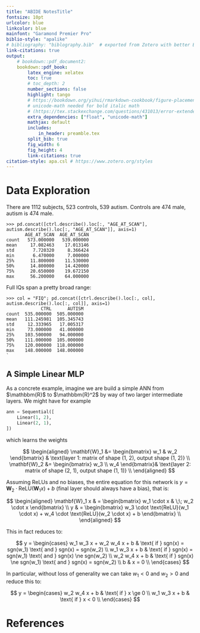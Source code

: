 ```yaml
---
title: "ABIDE NotesTitle"
fontsize: 10pt
urlcolor: blue
linkcolor: blue
mainfont: "Garamond Premier Pro"
biblio-style: "apalike"
# bibliography: "biblography.bib"  # exported from Zotero with better BibLaTeX extension
link-citations: true
output:
    # bookdown::pdf_document2:
    bookdown::pdf_book:
        latex_engine: xelatex
        toc: true
        # toc_depth: 2
        number_sections: false
        highlight: tango
        # https://bookdown.org/yihui/rmarkdown-cookbook/figure-placement.html
        # unicode-math needed for bold italic math
        # (https://tex.stackexchange.com/questions/431013/error-extended-mathchar-used-as-mathchar-when-using-bm)
        extra_dependencies: ["float", "unicode-math"]
        mathjax: default
        includes:
            in_header: preamble.tex
        split_bib: true
        fig_width: 6
        fig_height: 4
        link-citations: true
citation-style: apa.csl # https://www.zotero.org/styles
---
```



\newpage


# Data Exploration

There are 1112 subjects, 523 controls, 539 autism. Controls are 474 male, autism is 474 male.

```
>>> pd.concat([ctrl.describe().loc[:, "AGE_AT_SCAN"], autism.describe().loc[:, "AGE_AT_SCAN"]], axis=1)
       AGE_AT_SCAN  AGE_AT_SCAN
count   573.000000   539.000000
mean     17.082463    17.013146
std       7.720320     8.366424
min       6.470000     7.000000
25%      11.800000    11.530000
50%      14.800000    14.420000
75%      20.650000    19.672150
max      56.200000    64.000000
```

Full IQs span a pretty broad range:

```
>>> col = "FIQ"; pd.concat([ctrl.describe().loc[:, col], autism.describe().loc[:, col]], axis=1)
             CTRL      AUTISM
count  535.000000  505.000000
mean   111.245981  105.345743
std     12.333965   17.005317
min     73.000000   41.000000
25%    103.500000   94.000000
50%    111.000000  105.000000
75%    120.000000  118.000000
max    148.000000  148.000000
`
```


## A Simple Linear MLP


As a concrete example, imagine we are build a simple ANN from $\mathbbm{R}$ to $\mathbbm{R}^2$ by
way of two larger intermediate layers. We might have for example

```python
ann = Sequential([
    Linear(1, 2),
    Linear(2, 1),
])
```

which learns the weights

$$
\begin{aligned}
\mathbf{W}_1 &= \begin{bmatrix} w_1 & w_2 \end{bmatrix} & \text{layer 1: matrix of shape (1, 2), output shape (1, 2)} \\
\mathbf{W}_2 &= \begin{bmatrix} w_3 \\ w_4 \end{bmatrix}& \text{layer 2: matrix of shape (2, 1), output shape (1, 1)} \\
\end{aligned}
$$

Assuming ReLUs and no biases, the entire equation for this network is
$y = \mathbf{W}_2 \cdot \text{ReLU}(\mathbf{W}_1 x) + b$ (final layer should always have a bias), that is:

$$
\begin{aligned}
\mathbf{W}_1 x & = \begin{bmatrix} w_1 \cdot x & \;\; w_2 \cdot x \end{bmatrix} \\
             y & = \begin{bmatrix}  w_3 \cdot \text{ReLU}(w_1 \cdot x) + w_4 \cdot \text{ReLU}(w_2 \cdot x) + b \end{bmatrix} \\
\end{aligned}
$$

This in fact reduces to:

$$
y = \begin{cases}
w_1 w_3 x + w_2 w_4 x + b  & \text{ if }  sgn(x) =   sgn(w_1) \text{ and } sgn(x)   = sgn(w_2) \\
w_1 w_3 x + b              & \text{ if }  sgn(x) =   sgn(w_1) \text{ and } sgn(x) \ne sgn(w_2) \\
w_2 w_4 x + b              & \text{ if }  sgn(x) \ne sgn(w_1) \text{ and } sgn(x)   = sgn(w_2) \\
b                          & x = 0 \\
\end{cases}
$$

In particular, without loss of generality we can take $w_1 < 0$ and $w_2 > 0$ and reduce this to:

$$
y = \begin{cases}
w_2 w_4 x + b  & \text{ if }  x \ge 0 \\
w_1 w_3 x + b  & \text{ if }  x  < 0 \\
\end{cases}
$$

# References
